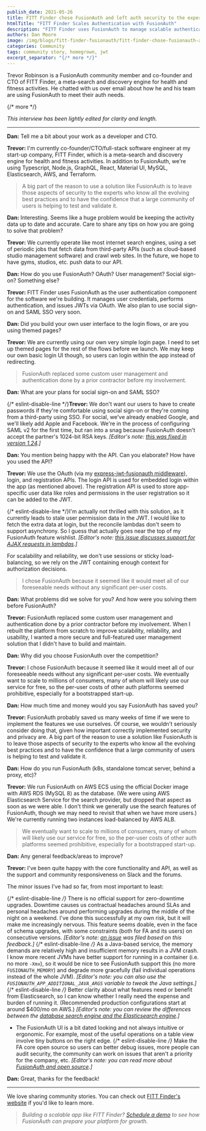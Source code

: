 ```yaml
---
publish_date: 2021-05-26 
title: FITT Finder chose FusionAuth and left auth security to the experts
htmlTitle: "FITT Finder Scales Authentication with FusionAuth"
description: "FITT Finder uses FusionAuth to manage scalable authentication, preparing for millions of users with OAuth, JWTs, and social sign-on integration."
authors: Dan Moore
image: /img/blogs/fitt-finder-fusionauth/fitt-finder-chose-fusionauth-and-left-auth-security-to-the-experts.png
categories: Community
tags: community story, homegrown, jwt
excerpt_separator: "{/* more */}"
---
```


Trevor Robinson is a FusionAuth community member and co-founder and CTO of FITT Finder, a meta-search and discovery engine for health and fitness activities. He chatted with us over email about how he and his team are using FusionAuth to meet their auth needs. 

{/* more */}

*This interview has been lightly edited for clarity and length.*

-------

**Dan:** Tell me a bit about your work as a developer and CTO.

**Trevor:** I'm currently co-founder/CTO/full-stack software engineer at my start-up company, FITT Finder, which is a meta-search and discovery engine for health and fitness activities. In addition to FusionAuth, we're using Typescript, Node.js, GraphQL, React, Material UI, MySQL, Elasticsearch, AWS, and Terraform.

> A big part of the reason to use a solution like FusionAuth is to leave those aspects of security to the experts who know all the evolving best practices and to have the confidence that a large community of users is helping to test and validate it.

**Dan:** Interesting. Seems like a huge problem would be keeping the activity data up to date and accurate. Care to share any tips on how you are going to solve that problem?

**Trevor:** We currently operate like most internet search engines, using a set of periodic jobs that fetch data from third-party APIs (such as cloud-based studio management software) and crawl web sites. In the future, we hope to have gyms, studios, etc. push data to our API.

**Dan:** How do you use FusionAuth? OAuth? User management? Social sign-on? Something else?

**Trevor:** FITT Finder uses FusionAuth as the user authentication component for the software we're building. It manages user credentials, performs authentication, and issues JWTs via OAuth. We also plan to use social sign-on and SAML SSO very soon.

**Dan:** Did you build your own user interface to the login flows, or are you using themed pages?

**Trevor:** We are currently using our own very simple login page. I need to set up themed pages for the rest of the flows before we launch. We may keep our own basic login UI though, so users can login within the app instead of redirecting.

> FusionAuth replaced some custom user management and authentication done by a prior contractor before my involvement. 

**Dan:** What are your plans for social sign-on and SAML SSO?

{/* eslint-disable-line */}**Trevor:** We don't want our users to have to create passwords if they're comfortable using social sign-on or they're coming from a third-party using SSO. For social, we've already enabled Google, and we'll likely add Apple and Facebook. We're in the process of configuring SAML v2 for the first time, but ran into a snag because FusionAuth doesn't accept the partner's 1024-bit RSA keys. _[Editor's note: [this was fixed in version 1.24](https://github.com/FusionAuth/fusionauth-issues/issues/1091).]_

**Dan:** You mention being happy with the API. Can you elaborate? How have you used the API?

**Trevor:** We use the OAuth (via my [express-jwt-fusionauth middleware](https://github.com/trevorr/express-jwt-fusionauth)), login, and registration APIs. The login API is used for embedded login within the app (as mentioned above). The registration API is used to store app-specific user data like roles and permissions in the user registration so it can be added to the JWT. 

{/* eslint-disable-line */}I'm actually not thrilled with this solution, as it currently leads to stale user permission data in the JWT. I would like to fetch the extra data at login, but the reconcile lambdas don't seem to support asynchrony. So I guess that actually goes near the top of my FusionAuth feature wishlist. _[Editor's note: [this issue discusses support for AJAX requests in lambdas](https://github.com/FusionAuth/fusionauth-issues/issues/267).]_ 

For scalability and reliability, we don't use sessions or sticky load-balancing, so we rely on the JWT containing enough context for authorization decisions.

> I chose FusionAuth because it seemed like it would meet all of our foreseeable needs without any significant per-user costs. 

**Dan:** What problems did we solve for you? And how were you solving them before FusionAuth?

**Trevor:** FusionAuth replaced some custom user management and authentication done by a prior contractor before my involvement. When I rebuilt the platform from scratch to improve scalability, reliability, and usability, I wanted a more secure and full-featured user management solution that I didn't have to build and maintain.

**Dan:** Why did you choose FusionAuth over the competition?

**Trevor:** I chose FusionAuth because it seemed like it would meet all of our foreseeable needs without any significant per-user costs. We eventually want to scale to millions of consumers, many of whom will likely use our service for free, so the per-user costs of other auth platforms seemed prohibitive, especially for a bootstrapped start-up.

**Dan:** How much time and money would you say FusionAuth has saved you?

**Trevor:** FusionAuth probably saved us many weeks of time if we were to implement the features we use ourselves. Of course, we wouldn't seriously consider doing that, given how important correctly implemented security and privacy are. A big part of the reason to use a solution like FusionAuth is to leave those aspects of security to the experts who know all the evolving best practices and to have the confidence that a large community of users is helping to test and validate it.

**Dan:** How do you run FusionAuth (k8s, standalone tomcat server, behind a proxy, etc)?

**Trevor:** We run FusionAuth on AWS ECS using the official Docker image with AWS RDS (MySQL 8) as the database. (We were using AWS Elasticsearch Service for the search provider, but dropped that aspect as soon as we were able. I don't think we generally use the search features of FusionAuth, though we may need to revisit that when we have more users.) We're currently running two instances load-balanced by AWS ALB.

> We eventually want to scale to millions of consumers, many of whom will likely use our service for free, so the per-user costs of other auth platforms seemed prohibitive, especially for a bootstrapped start-up.

**Dan:** Any general feedback/areas to improve?

**Trevor:** I've been quite happy with the core functionality and API, as well as the support and community responsiveness on Slack and the forums. 

The minor issues I've had so far, from most important to least:

{/* eslint-disable-line */}* There is no official support for zero-downtime upgrades. Downtime causes us contractual headaches around SLAs and personal headaches around performing upgrades during the middle of the night on a weekend. I've done this successfully at my own risk, but it will make me increasingly nervous. This feature seems doable, even in the face of schema upgrades, with some constraints (both for FA and its users) on consecutive versions. _[Editor's note: [an issue](https://github.com/FusionAuth/fusionauth-issues/issues/1240) was filed based on this feedback.]_
{/* eslint-disable-line */}* As a Java-based service, the memory demands are relatively high and insufficient memory results in a JVM crash. I know more recent JVMs have better support for running in a container (i.e. no more `-Xmx`), so it would be nice to see FusionAuth support this (no more `FUSIONAUTH_MEMORY`) and degrade more gracefully (fail individual operations instead of the whole JVM). _[Editor's note: you can also use the `FUSIONAUTH_APP_ADDITIONAL_JAVA_ARGS` variable to tweak the Java settings.]_
{/* eslint-disable-line */}* Better clarity about what features need or benefit from Elasticsearch, so I can know whether I really need the expense and burden of running it. (Recommended production configurations start at around $400/mo on AWS.) _[Editor's note: you can review the differences between the [database search engine and the Elasticsearch engine](/docs/get-started/core-concepts/users#user-search).]_
* The FusionAuth UI is a bit dated looking and not always intuitive or ergonomic. For example, most of the useful operations on a table view involve tiny buttons on the right edge.
{/* eslint-disable-line */}* Make the FA core open source so users can better debug issues, more people can audit security, the community can work on issues that aren't a priority for the company, etc. _[Editor's note: you can read more about [FusionAuth and open source](/community/forum/topic/22/why-isn-t-fusionauth-open-source).]_

**Dan:** Great, thanks for the feedback!

-------

We love sharing community stories. You can check out [FITT Finder's website](https://fittfinder.com/) if you'd like to learn more.

> _Building a scalable app like FITT Finder? [Schedule a demo](/contact) to see how FusionAuth can prepare your platform for growth._

